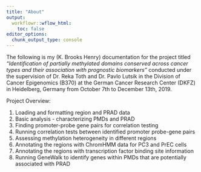 ```yaml
---
title: "About"
output:
  workflowr::wflow_html:
    toc: false
editor_options:
  chunk_output_type: console
---
```



The following is my (K. Brooks Henry) documentation for the project titled *"Identification of partially methylated domains conserved across cancer types and their association with prognostic biomarkers"* conducted under the supervision of Dr. Reka Toth and Dr. Pavlo Lutsik in the Division of Cancer Epigenomics (B370) at the German Cancer Research Center (DKFZ) in Heidelberg, Germany from October 7th to December 13th, 2019.

Project Overview:

1. Loading and formatting region and PRAD data
2. Basic analysis - characterizing PMDs and PRAD
3. Finding promoter-probe gene pairs for correlation testing
4. Running correlation tests between identified promoter probe-gene pairs 
5. Assessing methylation heterogeneity in different regions
6. Annotating the regions with ChromHMM data for PC3 and PrEC cells
7. Annotating the regions with transcription factor binding site information
8. Running GeneWalk to identify genes within PMDs that are potentially associated with PRAD


